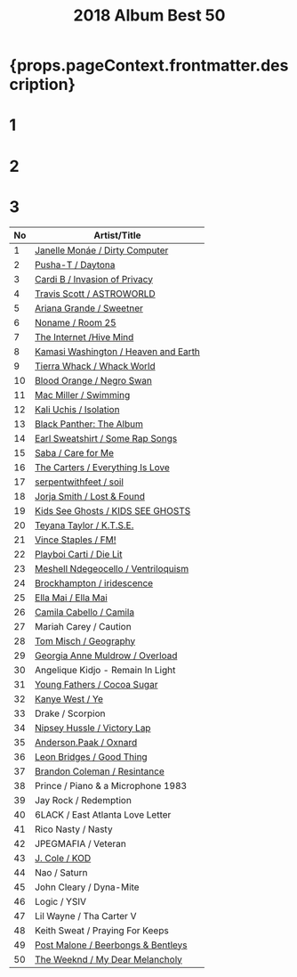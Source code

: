 ﻿---
title: 2018 Album Best 50
tabs: ['2019', '2018', '2017']
description: 2018 Black Music Album Best 50 by planet.ky
keywords: '2018, album best 50, CD best 50, black music, Hip-Hop, Rap, Soul, R&B'
---


<h1> {props.pageContext.frontmatter.description} </h1>

<Row>
<Column colMd={3} colLg={3} noGutterMdLeft>
<h1>1</h1>
<Review1 />
</Column>
<Column colMd={3} colLg={3} noGutterMdLeft>
<h1>2</h1>
<Review2 />
</Column>
<Column colMd={3} colLg={3} noGutterMdLeft>
<h1>3</h1>
<Review3 />
</Column>
</Row>

| No | Artist/Title                                                                  | 
| -- | ----------------------------------------------------------------------------- | 
|1	 | [Janelle Monáe / Dirty Computer](/review/janellemonae3L)                      |
|2	 | [Pusha-T / Daytona](/review/pushat3L)                                         |
|3	 | [Cardi B / Invasion of Privacy](/review/cardib1L)                             |
|4	 | [Travis Scott / ASTROWORLD](/review/travisscott3L)                            |
|5	 | [Ariana Grande / Sweetner](/review/arianagrande4L)                            |
|6	 | [Noname / Room 25](/review/noname2L)                                          |
|7	 | [The Internet /Hive Mind](/review/theinternet2L)                              |
|8	 | [Kamasi Washington / Heaven and Earth](/review/kamasiwashington3L)            |
|9	 | [Tierra Whack / Whack World](/review/tierrawhack1L)                           |
|10  | [Blood Orange / Negro Swan](/review/bloodorange3L)                            |　　　　　　　　　　　　　　　
|11  | [Mac Miller / Swimming](/review/macmiller2L)                                  |
|12  | [Kali Uchis / Isolation](/review/kaliuchis1L)                                 |
|13  | [Black Panther: The Album](/review/blackpantherL)                             |
|14  | [Earl Sweatshirt / Some Rap Songs](/review/earlsweatshirt3L)                  |
|15  | [Saba / Care for Me](/review/saba1L)                                          |
|16  | [The Carters / Everything Is Love](/review/carters1L)                         |
|17  | [serpentwithfeet / soil](/review/serpentwithfeet1L)                           |
|18  | [Jorja Smith / Lost & Found](/review/jorjasmith1L)                            |
|19  | [Kids See Ghosts / KIDS SEE GHOSTS](/review/kidsseeghosts1L)                  |
|20  | [Teyana Taylor / K.T.S.E.](/review/teyanataylor2L)                            |
|21  | [Vince Staples / FM!](/review/vincestaples4L)                                 |              
|22  | [Playboi Carti / Die Lit](/review/playboicarti1L)                             |
|23  | [Meshell Ndegeocello / Ventriloquism](http://planetky.com/ndegeocelllo4.htm)  |
|24  | [Brockhampton / iridescence](/review/brockhampton1L)                          |
|25  | [Ella Mai / Ella Mai](/review/ellamai1L)                                      |
|26  | [Camila Cabello / Camila](http://planetky.com/camilacabello1.htm)             |
|27  | Mariah Carey / Caution                                                        |
|28  | [Tom Misch / Geography](http://planetky.com/tommisch1.htm)                    |
|29  | [Georgia Anne Muldrow / Overload](/review/georgiaannemuldrow1L)               |
|30  | Angelique Kidjo - Remain In Light                                             |
|31  | [Young Fathers / Cocoa Sugar](/review/youngfathers2L)                         |
|32  | [Kanye West / Ye](http://planetky.com/kanyewest9.htm)                         |
|33  | Drake / Scorpion                                                              |
|34  | [Nipsey Hussle / Victory Lap](http://planetky.com/nipseyhustle1.htm)          |
|35  | [Anderson.Paak / Oxnard](/review/andersonpaak3L)                              |
|36  | [Leon Bridges / Good Thing](http://planetky.com/leonbridges2.htm)             |
|37  | [Brandon Coleman / Resintance](http://planetky.com/brandoncoleman1.htm)       |
|38  | Prince / Piano & a Microphone 1983                                            |
|39  | Jay Rock / Redemption                                                         |
|40  | 6LACK / East Atlanta Love Letter                                              |
|41  | Rico Nasty / Nasty                                                            |
|42  | JPEGMAFIA / Veteran                                                           |
|43  | [J. Cole / KOD](http://planetky.com/jcole3.htm)                               |
|44  | Nao / Saturn                                                                  |
|45  | John Cleary / Dyna-Mite                                                       |
|46  | Logic / YSIV                                                                  |
|47  | Lil Wayne / Tha Carter V                                                      |
|48  | Keith Sweat / Praying For Keeps                                               |
|49  | [Post Malone / Beerbongs & Bentleys](http://planetky.com/postmalone1.htm)     |
|50  | [The Weeknd / My Dear Melancholy](http://planetky.com/weeknd5.htm)            |